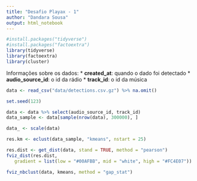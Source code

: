```yaml
---
title: "Desafio Playax - 1"
author: "Dandara Sousa"
output: html_notebook
---
```


```r
#install.packages("tidyverse")
#install.packages("factoextra")
library(tidyverse)
library(factoextra)
library(cluster)
```

Informações sobre os dados:
* __created_at__: quando o dado foi detectado
* __audio_source_id__: o id da rádio
* __track_id__: o id da música

```r
data <- read_csv("data/detections.csv.gz") %>% na.omit()
```

```r
set.seed(123)

data <- data %>% select(audio_source_id, track_id)
data_sample <- data[sample(nrow(data), 300000), ]

data_ <- scale(data)
```


```r
res.km <- eclust(data_sample, "kmeans", nstart = 25)
```


```r
res.dist <- get_dist(data, stand = TRUE, method = "pearson")
fviz_dist(res.dist,
   gradient = list(low = "#00AFBB", mid = "white", high = "#FC4E07"))
```

```r
fviz_nbclust(data, kmeans, method = "gap_stat")
```

